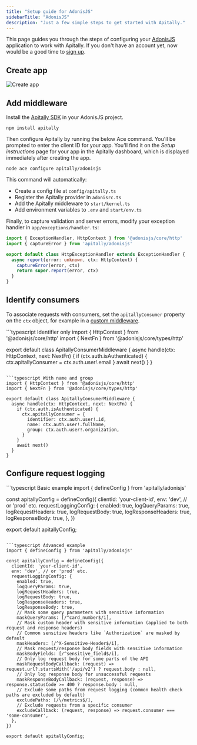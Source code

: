 ```yaml
---
title: "Setup guide for AdonisJS"
sidebarTitle: "AdonisJS"
description: "Just a few simple steps to get started with Apitally."
---
```



This page guides you through the steps of configuring your [AdonisJS](https://adonisjs.com) application to work with Apitally. If you don't have an account yet, now would be a good time to [sign up](https://app.apitally.io/?signup).

<SetupGuideStartSnippet framework="AdonisJS" />

## Create app

<CreateAppSnippet1 framework="AdonisJS" />

<img src="https://assets.apitally.io/docs/2025-05-27/create-app.webp" alt="Create app" class="rounded-xl" />

<CreateAppSnippet2 />

## Add middleware

Install the [Apitally SDK](https://www.npmjs.com/package/apitally) in your AdonisJS project.

```shell
npm install apitally
```

Then configure Apitally by running the below Ace command. You'll be prompted to enter the client ID for your app.
You'll find it on the _Setup instructions_ page for your app in the Apitally dashboard, which is displayed immediately after creating the app.

```shell
node ace configure apitally/adonisjs
```

This command will automatically:

- Create a config file at `config/apitally.ts`
- Register the Apitally provider in `adonisrc.ts`
- Add the Apitally middleware to `start/kernel.ts`
- Add environment variables to `.env` and `start/env.ts`

Finally, to capture validation and server errors, modify your exception handler in `app/exceptions/handler.ts`:

```typescript {2,6}
import { ExceptionHandler, HttpContext } from '@adonisjs/core/http'
import { captureError } from 'apitally/adonisjs'

export default class HttpExceptionHandler extends ExceptionHandler {
  async report(error: unknown, ctx: HttpContext) {
    captureError(error, ctx)
    return super.report(error, ctx)
  }
}
```

<div className="mt-4">
  <Snippet file="add-middleware-check.mdx" />
</div>

## Identify consumers

<Snippet file="identify-consumers.mdx" />

To associate requests with consumers, set the `apitallyConsumer` property on the `ctx` object, for example in a [custom middleware](https://docs.adonisjs.com/guides/basics/middleware#creating-middleware).

<CodeGroup>
```typescript Identifier only
import { HttpContext } from '@adonisjs/core/http'
import { NextFn } from '@adonisjs/core/types/http'

export default class ApitallyConsumerMiddleware {
  async handle(ctx: HttpContext, next: NextFn) {
    if (ctx.auth.isAuthenticated) {
      ctx.apitallyConsumer = ctx.auth.user!.email
    }
    await next()
  }
}
```

```typescript With name and group
import { HttpContext } from '@adonisjs/core/http'
import { NextFn } from '@adonisjs/core/types/http'

export default class ApitallyConsumerMiddleware {
  async handle(ctx: HttpContext, next: NextFn) {
    if (ctx.auth.isAuthenticated) {
      ctx.apitallyConsumer = {
        identifier: ctx.auth.user!.id,
        name: ctx.auth.user!.fullName,
        group: ctx.auth.user!.organization,
      }
    }
    await next()
  }
}
```
</CodeGroup>
<ConsumerIdentifierSnippet />

<Snippet file="identify-consumers-check.mdx" />

## Configure request logging

<RequestLoggingConfigSnippet language="javascript" />

<CodeGroup>
```typescript Basic example
import { defineConfig } from 'apitally/adonisjs'

const apitallyConfig = defineConfig({
  clientId: 'your-client-id',
  env: 'dev', // or 'prod' etc.
  requestLoggingConfig: {
    enabled: true,
    logQueryParams: true,
    logRequestHeaders: true,
    logRequestBody: true,
    logResponseHeaders: true,
    logResponseBody: true,
  },
})

export default apitallyConfig;
```

```typescript Advanced example
import { defineConfig } from 'apitally/adonisjs'

const apitallyConfig = defineConfig({
  clientId: 'your-client-id',
  env: 'dev', // or 'prod' etc.
  requestLoggingConfig: {
    enabled: true,
    logQueryParams: true,
    logRequestHeaders: true,
    logRequestBody: true,
    logResponseHeaders: true,
    logResponseBody: true,
    // Mask some query parameters with sensitive information
    maskQueryParams: [/^card_number$/i],
    // Mask custom header with sensitive information (applied to both request and response headers)
    // Common sensitive headers like `Authorization` are masked by default
    maskHeaders: [/^X-Sensitive-Header$/i],
    // Mask request/response body fields with sensitive information
    maskBodyFields: [/^sensitive_field$/i],
    // Only log request body for some parts of the API
    maskRequestBodyCallback: (request) => request.url?.startsWith('/api/v2') ? request.body : null,
    // Only log response body for unsuccessful requests
    maskResponseBodyCallback: (request, response) => response.statusCode >= 400 ? response.body : null,
    // Exclude some paths from request logging (common health check paths are excluded by default)
    excludePaths: [/\/metrics$/],
    // Exclude requests from a specific consumer
    excludeCallback: (request, response) => request.consumer === 'some-consumer',
  },
})

export default apitallyConfig;
```
</CodeGroup>
